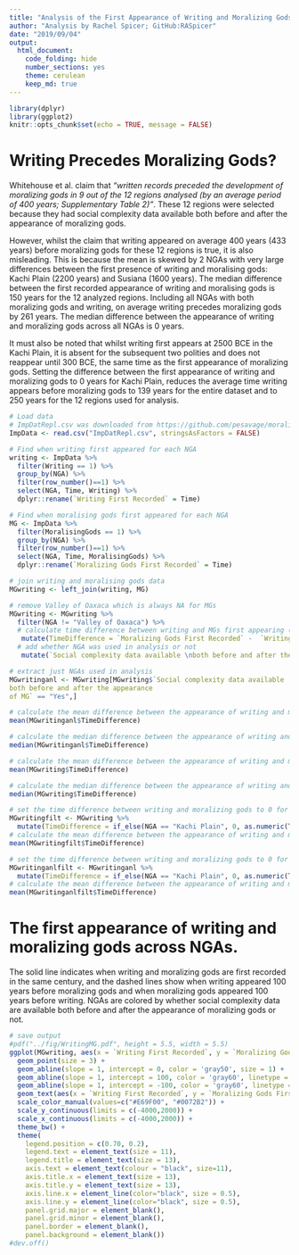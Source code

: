 ```yaml
---
title: "Analysis of the First Appearance of Writing and Moralizing Gods in the Seshat Database"
author: "Analysis by Rachel Spicer; GitHub:RASpicer"
date: "2019/09/04"
output: 
  html_document:
    code_folding: hide
    number_sections: yes
    theme: cerulean
    keep_md: true
---
```


```r
library(dplyr)
library(ggplot2)
knitr::opts_chunk$set(echo = TRUE, message = FALSE)
```

# Writing Precedes Moralizing Gods?

Whitehouse et al. claim that *"written records preceded the development of moralizing gods in 9 out of the 12 regions analysed (by an average period of 400 years; Supplementary Table 2)"*. These 12 regions were selected because they had social complexity data available both before and after the appearance of moralizing gods. 

However, whilst the claim that writing appeared on average 400 years (433 years) before moralizing gods for these 12 regions is true, it is also misleading. This is because the mean is skewed by 2 NGAs with very large differences between the first presence of writing and moralising gods: Kachi Plain (2200 years) and Susiana (1600 years). The median difference between the first recorded appearance of writing and moralising gods is 150 years for the 12 analyzed regions. Including all NGAs with both moralizing gods and writing, on average writing precedes moralizing gods by 261 years. The median difference between the appearance of writing and moralizing gods across all NGAs is 0 years.

It must also be noted that whilst writing first appears at 2500 BCE in the Kachi Plain, it is absent for the subsequent two polities and does not reappear until 300 BCE, the same time as the first appearance of moralizing gods. Setting the difference between the first appearance of writing and moralizing gods to 0 years for Kachi Plain, reduces the average time writing appears before moralizing gods to 139 years for the entire dataset and to 250 years for the 12 regions used for analysis.


```r
# Load data
# ImpDatRepl.csv was downloaded from https://github.com/pesavage/moralizing-gods on 2019/09/04
ImpData <- read.csv("ImpDatRepl.csv", stringsAsFactors = FALSE)

# Find when writing first appeared for each NGA
writing <- ImpData %>%
  filter(Writing == 1) %>%
  group_by(NGA) %>%
  filter(row_number()==1) %>%
  select(NGA, Time, Writing) %>%
  dplyr::rename(`Writing First Recorded` = Time)

# Find when moralising gods first appeared for each NGA
MG <- ImpData %>%
  filter(MoralisingGods == 1) %>%
  group_by(NGA) %>%
  filter(row_number()==1) %>%
  select(NGA, Time, MoralisingGods) %>%
  dplyr::rename(`Moralizing Gods First Recorded` = Time)

# join writing and moralising gods data
MGwriting <- left_join(writing, MG)

# remove Valley of Oaxaca which is always NA for MGs
MGwriting <- MGwriting %>%
  filter(NGA != "Valley of Oaxaca") %>%
  # calculate time difference between writing and MGs first appearing (negative means MGs appeared first)
   mutate(TimeDifference = `Moralizing Gods First Recorded` -  `Writing First Recorded`) %>%
  # add whether NGA was used in analysis or not
   mutate(`Social complexity data available \nboth before and after the appearance \nof MG` = if_else(NGA == "Deccan" | NGA == "Kachi Plain" | NGA == "Kansai" | NGA == "Konya Plain" | NGA == "Latium" | NGA == "Middle Yellow River Valley" | NGA == "Niger Inland Delta" | NGA == "Orkhon Valley" | NGA == "Paris Basin" | NGA == "Sogdiana" | NGA == "Susiana" | NGA == "Upper Egypt", "Yes", "No"))

# extract just NGAs used in analysis
MGwritinganl <- MGwriting[MGwriting$`Social complexity data available 
both before and after the appearance 
of MG` == "Yes",]

# calculate the mean difference between the appearance of writing and moralising gods of just NGAs included in analysis
mean(MGwritinganl$TimeDifference)

# calculate the median difference between the appearance of writing and moralising gods of just NGAs included in analysis
median(MGwritinganl$TimeDifference)

# calculate the mean difference between the appearance of writing and moralising gods across all NGAs  
mean(MGwriting$TimeDifference)

# calculate the median difference between the appearance of writing and moralising gods across all NGAs  
median(MGwriting$TimeDifference)

# set the time difference between writing and moralizing gods to 0 for Kachi Plain
MGwritingfilt <- MGwriting %>%
  mutate(TimeDifference = if_else(NGA == "Kachi Plain", 0, as.numeric(TimeDifference)))
# calculate the mean difference between the appearance of writing and moralising gods across all NGAs with the difference in Kachi Plain set to 0
mean(MGwritingfilt$TimeDifference)

# set the time difference between writing and moralizing gods to 0 for Kachi Plain for subset of NGAs used in analysis
MGwritinganlfilt <- MGwritinganl %>%
  mutate(TimeDifference = if_else(NGA == "Kachi Plain", 0, as.numeric(TimeDifference)))
# calculate the mean difference between the appearance of writing and moralising gods NGAs used in analysis with the difference in Kachi Plain set to 0
mean(MGwritinganlfilt$TimeDifference)
```

# The first appearance of writing and moralizing gods across NGAs. 

The solid line indicates when writing and moralizing gods are first recorded in the same century, and the dashed lines show when writing appeared 100 years before moralizing gods and when moralizing gods appeared 100 years before writing. NGAs are colored by whether social complexity data are available both before and after the appearance of moralizing gods or not.

```r

# save output
#pdf("../fig/WritingMG.pdf", height = 5.5, width = 5.5)
ggplot(MGwriting, aes(x = `Writing First Recorded`, y = `Moralizing Gods First Recorded`, colour = `Social complexity data available \nboth before and after the appearance \nof MG`)) +
  geom_point(size = 3) +
  geom_abline(slope = 1, intercept = 0, color = 'gray50', size = 1) +
  geom_abline(slope = 1, intercept = 100, color = 'gray60', linetype = "dashed") +
  geom_abline(slope = 1, intercept = -100, color = 'gray60', linetype = "dashed") +
  geom_text(aes(x = `Writing First Recorded`, y = `Moralizing Gods First Recorded`, label=ifelse(NGA == "Susiana" | NGA == "Kachi Plain", NGA,'')), vjust = -1.25, inherit.aes = FALSE, size = 4, color = "#0072B2") +
  scale_color_manual(values=c("#E69F00", "#0072B2")) + 
  scale_y_continuous(limits = c(-4000,2000)) +
  scale_x_continuous(limits = c(-4000,2000)) +
  theme_bw() +
  theme(
    legend.position = c(0.70, 0.2),
    legend.text = element_text(size = 11),
    legend.title = element_text(size = 13),
    axis.text = element_text(colour = "black", size=11),
    axis.title.x = element_text(size = 13),
    axis.title.y = element_text(size = 13),
    axis.line.x = element_line(color="black", size = 0.5),
    axis.line.y = element_line(color="black", size = 0.5),
    panel.grid.major = element_blank(),
    panel.grid.minor = element_blank(),
    panel.border = element_blank(),
    panel.background = element_blank())
#dev.off()
```
